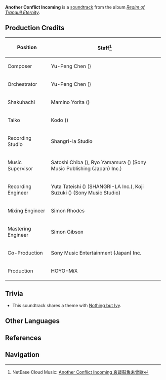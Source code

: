 {{Soundtrack Infobox
|title          =
|image          = Realm of Tranquil Eternity.png
|album          = Realm of Tranquil Eternity
|disc           = 2
|number         = 47
|featured       =
|featured2      =
|featured3      =
|featured_disc  =
|featured_disc2 =
|featured_disc3 =
|youtube_id     = 9xtAKakzZDs
|youtube_time   = 1567
|spotify_id     = 4H5uZynVAhTGVFOTwHCRoq
|played_in      = Kannazuka
|during         = [[Kannazuka]]
|domain         =
|previous       = Shadow of War
|next           = Fortification of Resistance
}}
'''Another Conflict Incoming''' is a [[soundtrack]] from the album ''[[Realm of Tranquil Eternity]]''.

==Production Credits==
{| class="wikitable" style="text-align:left; height:0.5em"
! Position
! Staff<ref>NetEase Cloud Music: [https://music.163.com/#/song?id=1879108718 Another Conflict Incoming 哀哉鼓角未曾歇]</ref>
|-
! Composer
| Yu-Peng Chen ({{zh|陈致逸}})
|-
! Orchestrator
| Yu-Peng Chen ({{zh|陈致逸}})
|-
! Shakuhachi
| Mamino Yorita ({{ja|寄田 真見乃}})
|-
! Taiko
| Kodo ({{ja|太鼓芸能集団 鼓童}})
|-
! Recording Studio
| Shangri-la Studio
|-
! Music Supervisor
| Satoshi Chiba ({{ja|千葉 智史}}), Ryo Yamamura ({{ja|山村 涼}}) (Sony Music Publishing (Japan) Inc.)
|-
! Recording Engineer
| Yuta Tateishi ({{ja|立石 佑太}}) (SHANGRI-LA Inc.), Koji Suzuki ({{ja|鈴木 浩二}}) (Sony Music Studio)
|-
! Mixing Engineer
| Simon Rhodes
|-
! Mastering Engineer
| Simon Gibson
|-
! Co-Production
| Sony Music Entertainment (Japan) Inc.
|-
! Production
| HOYO-MiX
|}

==Trivia==
* This soundtrack shares a theme with [[Nothing but Ivy]].

==Other Languages==
{{Other Languages
|en      = Another Conflict Incoming
|zhs     = 哀哉鼓角未曾歇
|zhs_rm  = Āizāi Gǔjiǎo Wèicéng Xiē
|zht     = 哀哉鼓角未曾歇
|zht_rm  = Āizāi Gǔjiǎo Wèicéng Xiē
|zh_tl   = 
|ja      = 哀しきかな、鼓角に休むこと無し
|ja_rm   = Kanashiki kana, Kokaku ni Yasumu-koto Nashi
|ja_tl   = Isn't it Sad, The Signal Steals all Our Free Time
|tr      = 
|tr_tl   = 
|it      = 
|it_tl   = 
}}

==References==
{{Reflist}}

==Navigation==
{{Soundtrack Navbox|Realm of Tranquil Eternity}}